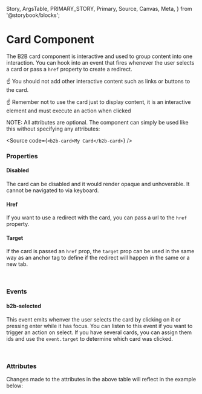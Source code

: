   Story,
  ArgsTable,
  PRIMARY_STORY,
  Primary,
  Source,
  Canvas,
  Meta,
} from '@storybook/blocks';


<Meta of={CardStories} />

# Card Component

<Canvas columns={3} withSource="open" withToolbar={false}>
  <Story id="components-interaction-card--story-010-card" />
</Canvas>

The B2B card component is interactive and used to group content into one interaction. You can hook into an event
that fires whenever the user selects a card or pass a `href` property to create a redirect.

☝️ You should not add other interactive content such as links or buttons to the card.

☝️ Remember not to use the card just to display content, it is an interactive element and must execute an action when
clicked

NOTE: All attributes are optional. The component can simply be used like this without specifying any attributes:

<Source code={`<b2b-card>My Card</b2b-card>`} />

### Properties

#### Disabled

The card can be disabled and it would render opaque and unhoverable. It cannot be navigated to via keyboard.

<Canvas withSource="close" withToolbar={false}>
  <Story id="components-interaction-card--story-020-disabled-card" />
</Canvas>

#### Href

If you want to use a redirect with the card, you can pass a url to the `href` property.

<Canvas withSource="close" withToolbar={false}>
  <Story id="components-interaction-card--story-030-link-card" />
</Canvas>

#### Target

If the card is passed an `href` prop, the `target` prop can be used in the same way as an anchor tag to define if the redirect will happen
in the same or a new tab.

<br />

### Events

#### b2b-selected

This event emits whenver the user selects the card by clicking on it or pressing enter while it has focus. You can listen to this
event if you want to trigger an action on select. If you have several cards, you can assign them ids and use the `event.target` to determine which card
was clicked.

<br />

### Attributes

<ArgsTable story={PRIMARY_STORY} />
Changes made to the attributes in the above table will reflect in the example below:
<Primary />
